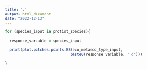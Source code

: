 ```yaml
---
title: '.'
output: html_document
date: "2022-12-13"
---
```


```r
for (species_input in protist_species){
  
  response_variable = species_input
  
  print(plot.patches.points.ES(eco_metaeco_type_input,
                              paste0(response_variable, "_d")))
  
}
```